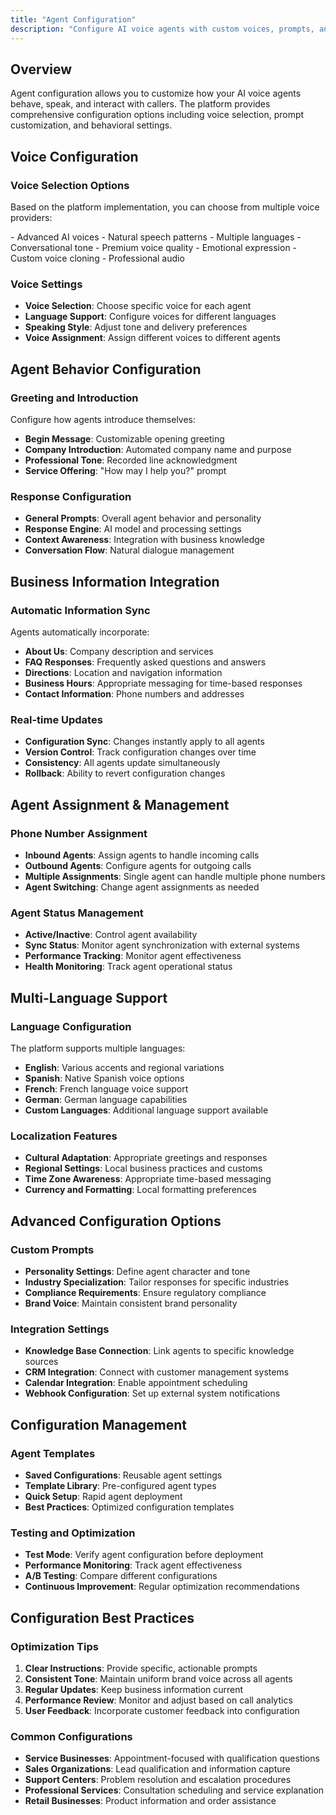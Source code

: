 ```yaml
---
title: "Agent Configuration"
description: "Configure AI voice agents with custom voices, prompts, and behavior settings"
---
```


## Overview

Agent configuration allows you to customize how your AI voice agents behave, speak, and interact with callers. The platform provides comprehensive configuration options including voice selection, prompt customization, and behavioral settings.

## Voice Configuration

### Voice Selection Options
Based on the platform implementation, you can choose from multiple voice providers:

<CardGroup cols={3}>
  <Card title="OpenAI Voices" icon="robot">
    - Advanced AI voices
    - Natural speech patterns
    - Multiple languages
    - Conversational tone
  </Card>
  <Card title="ElevenLabs Voices" icon="waveform">
    - Premium voice quality
    - Emotional expression
    - Custom voice cloning
    - Professional audio
  </Card>
</CardGroup>

### Voice Settings
- **Voice Selection**: Choose specific voice for each agent
- **Language Support**: Configure voices for different languages
- **Speaking Style**: Adjust tone and delivery preferences
- **Voice Assignment**: Assign different voices to different agents

## Agent Behavior Configuration

### Greeting and Introduction
Configure how agents introduce themselves:
- **Begin Message**: Customizable opening greeting
- **Company Introduction**: Automated company name and purpose
- **Professional Tone**: Recorded line acknowledgment
- **Service Offering**: "How may I help you?" prompt

### Response Configuration
- **General Prompts**: Overall agent behavior and personality
- **Response Engine**: AI model and processing settings
- **Context Awareness**: Integration with business knowledge
- **Conversation Flow**: Natural dialogue management

## Business Information Integration

### Automatic Information Sync
Agents automatically incorporate:
- **About Us**: Company description and services
- **FAQ Responses**: Frequently asked questions and answers
- **Directions**: Location and navigation information  
- **Business Hours**: Appropriate messaging for time-based responses
- **Contact Information**: Phone numbers and addresses

### Real-time Updates
- **Configuration Sync**: Changes instantly apply to all agents
- **Version Control**: Track configuration changes over time
- **Consistency**: All agents update simultaneously
- **Rollback**: Ability to revert configuration changes

## Agent Assignment & Management

### Phone Number Assignment
- **Inbound Agents**: Assign agents to handle incoming calls
- **Outbound Agents**: Configure agents for outgoing calls
- **Multiple Assignments**: Single agent can handle multiple phone numbers
- **Agent Switching**: Change agent assignments as needed

### Agent Status Management
- **Active/Inactive**: Control agent availability
- **Sync Status**: Monitor agent synchronization with external systems
- **Performance Tracking**: Monitor agent effectiveness
- **Health Monitoring**: Track agent operational status

## Multi-Language Support

### Language Configuration
The platform supports multiple languages:
- **English**: Various accents and regional variations
- **Spanish**: Native Spanish voice options
- **French**: French language voice support
- **German**: German language capabilities
- **Custom Languages**: Additional language support available

### Localization Features
- **Cultural Adaptation**: Appropriate greetings and responses
- **Regional Settings**: Local business practices and customs
- **Time Zone Awareness**: Appropriate time-based messaging
- **Currency and Formatting**: Local formatting preferences

## Advanced Configuration Options

### Custom Prompts
- **Personality Settings**: Define agent character and tone
- **Industry Specialization**: Tailor responses for specific industries
- **Compliance Requirements**: Ensure regulatory compliance
- **Brand Voice**: Maintain consistent brand personality

### Integration Settings
- **Knowledge Base Connection**: Link agents to specific knowledge sources
- **CRM Integration**: Connect with customer management systems
- **Calendar Integration**: Enable appointment scheduling
- **Webhook Configuration**: Set up external system notifications

## Configuration Management

### Agent Templates
- **Saved Configurations**: Reusable agent settings
- **Template Library**: Pre-configured agent types
- **Quick Setup**: Rapid agent deployment
- **Best Practices**: Optimized configuration templates

### Testing and Optimization
- **Test Mode**: Verify agent configuration before deployment
- **Performance Monitoring**: Track agent effectiveness
- **A/B Testing**: Compare different configurations
- **Continuous Improvement**: Regular optimization recommendations

## Configuration Best Practices

### Optimization Tips
1. **Clear Instructions**: Provide specific, actionable prompts
2. **Consistent Tone**: Maintain uniform brand voice across all agents
3. **Regular Updates**: Keep business information current
4. **Performance Review**: Monitor and adjust based on call analytics
5. **User Feedback**: Incorporate customer feedback into configuration

### Common Configurations
- **Service Businesses**: Appointment-focused with qualification questions
- **Sales Organizations**: Lead qualification and information capture
- **Support Centers**: Problem resolution and escalation procedures
- **Professional Services**: Consultation scheduling and service explanation
- **Retail Businesses**: Product information and order assistance